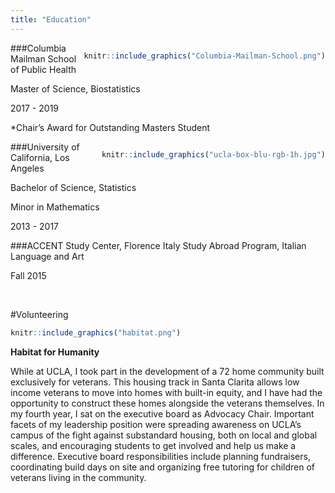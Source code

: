 ```yaml
---
title: "Education"
---
```



<div style= "float:right;position: relative; top: 0px;">
```r
knitr::include_graphics("Columbia-Mailman-School.png")
```
</div>

###Columbia Mailman School of Public Health 

Master of Science, Biostatistics

2017 - 2019
 
*Chair's Award for Outstanding Masters Student

<div style= "float:right;position: relative; top: 0px;">
```r
knitr::include_graphics("ucla-box-blu-rgb-1h.jpg")
```
</div>

###University of California, Los Angeles

Bachelor of Science, Statistics

Minor in Mathematics

2013 - 2017



###ACCENT Study Center, Florence Italy
Study Abroad Program, Italian Language and Art 

Fall 2015


<br>

#Volunteering 
```r
knitr::include_graphics("habitat.png")
```

__Habitat for Humanity__

While at UCLA, I took part in the development of a 72 home community built exclusively for veterans. This housing track in Santa Clarita allows low income veterans to move into homes with built-in equity, and I have had the opportunity to construct these homes alongside the veterans themselves. In my fourth year, I sat on the executive board as Advocacy Chair. Important facets of my leadership position were spreading awareness on UCLA’s campus of the fight against substandard housing, both on local and global scales, and encouraging students to get involved and help us make a difference. Executive board responsibilities include planning fundraisers, coordinating build days on site and organizing free tutoring for children of veterans living in the community.

